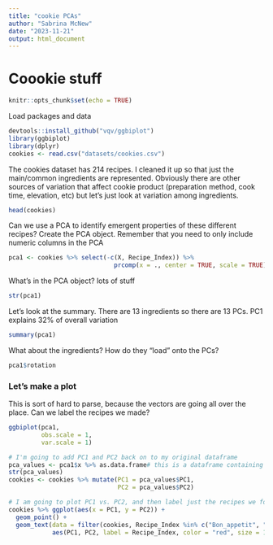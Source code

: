 ```yaml
---
title: "cookie PCAs"
author: "Sabrina McNew"
date: "2023-11-21"
output: html_document
---
```

# Coookie stuff

```r
knitr::opts_chunk$set(echo = TRUE)
```

Load packages and data
```r
devtools::install_github("vqv/ggbiplot")
library(ggbiplot)
library(dplyr)
cookies <- read.csv("datasets/cookies.csv")
```

The cookies dataset has 214 recipes. I cleaned it up so that just the main/common
ingredients are represented. Obviously there are other sources of variation that 
affect cookie product (preparation method, cook time, elevation, etc) but let's 
just look at variation among ingredients. 

```r
head(cookies)
```

Can we use a PCA to identify emergent properties of these different recipes? 
Create the PCA object. Remember that you need to only include numeric columns in the PCA
```r
pca1 <- cookies %>% select(-c(X, Recipe_Index)) %>% 
                             prcomp(x = ., center = TRUE, scale = TRUE)
```

What's in the PCA object? lots of stuff
```r
str(pca1)

```
Let's look at the summary. There are 13 ingredients so there are 13 PCs. 
PC1 explains 32% of overall variation
```r
summary(pca1)
```

What about the ingredients? How do they "load" onto the PCs?
```r
pca1$rotation
```
### Let's make a plot
This is sort of hard to parse, because the vectors are going all over the place. 
Can we label the recipes we made? 
```r
ggbiplot(pca1,
         obs.scale = 1,
         var.scale = 1)
```
```r
# I'm going to add PC1 and PC2 back on to my original dataframe 
pca_values <- pca1$x %>% as.data.frame# this is a dataframe containing the PC values
str(pca_values)
cookies <- cookies %>% mutate(PC1 = pca_values$PC1,
                              PC2 = pca_values$PC2)

# I am going to plot PC1 vs. PC2, and then label just the recipes we focused on
cookies %>% ggplot(aes(x = PC1, y = PC2)) +
  geom_point() +
  geom_text(data = filter(cookies, Recipe_Index %in% c("Bon_appetit", "joy", "betty", "H_A", "yum")),
            aes(PC1, PC2, label = Recipe_Index, color = "red", size = 14))

```


